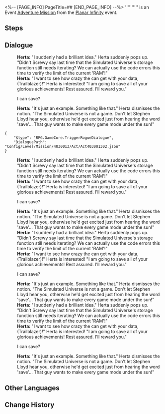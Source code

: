 <%-- [PAGE_INFO]
PageTitle=##
[END_PAGE_INFO] --%>
{{Stub|Dialogue.}}
{{Mission Infobox
|id            = 8014168
|title         = 
|image         = <!--Mission .png-->
|type          = Adventure
|event_name    = Planar Infinity
|chapter       = 
|requirements  = [[Adventure Mission]] ''[[Planar Infinity]]'' completed
|summary       = <!--official mission summary from Fate's Atlas-->
|characters    = Herta; Trailblazer
|startLocation = [[Herta Space Station]] - [[Simulated Universe]]
|world         = Herta Space Station
|area          = Simulated Universe
|prev          = Planar Infinity
|next          = 
|rewards       = 
}}
'''''''''' is an Event [[Adventure Mission]] from the [[Planar Infinity]] event.

==Steps==


<!--
==Gameplay Notes==

--><!--
==Trial Character==

-->
==Dialogue==
{{Stub Dialogue}}
:'''Herta:''' "I suddenly had a brilliant idea." Herta suddenly pops up. "Didn't Screwy say last time that the Simulated Universe's storage function still needs iterating? We can actually use the code errors this time to verify the limit of the current 'RAM'!"
:'''Herta:''' "I want to see how crazy the {{Color|keyword|nobold=1|memory leak}} can get with your data, (Trailblazer)!" Herta is interested! "I am going to save all of your glorious achievements! Rest assured. I'll reward you."
:{{DIcon|Arrow}} I can save?
:'''Herta:''' "It's just an example. Something like that." Herta dismisses the notion. "The Simulated Universe is not a game. Don't let Stephen Lloyd hear you, otherwise he'd get excited just from hearing the word 'save'... That guy wants to make every game mode under the sun!"
<pre>{
	"$type": "RPG.GameCore.TriggerRogueDialogue",
	"DialoguePath": "Config/Level/Mission/4030013/Act/Act403001302.json"
}</pre>
:'''Herta:''' "I suddenly had a brilliant idea." Herta suddenly pops up. "Didn't Screwy say last time that the Simulated Universe's storage function still needs iterating? We can actually use the code errors this time to verify the limit of the current 'RAM'!"
:'''Herta:''' "I want to see how crazy the {{Color|keyword|nobold=1|memory leak}} can get with your data, (Trailblazer)!" Herta is interested! "I am going to save all of your glorious achievements! Rest assured. I'll reward you."
:{{DIcon|Arrow}} I can save?
:'''Herta:''' "It's just an example. Something like that." Herta dismisses the notion. "The Simulated Universe is not a game. Don't let Stephen Lloyd hear you, otherwise he'd get excited just from hearing the word 'save'... That guy wants to make every game mode under the sun!"
:'''Herta:''' "I suddenly had a brilliant idea." Herta suddenly pops up. "Didn't Screwy say last time that the Simulated Universe's storage function still needs iterating? We can actually use the code errors this time to verify the limit of the current 'RAM'!"
:'''Herta:''' "I want to see how crazy the {{Color|keyword|nobold=1|memory leak}} can get with your data, (Trailblazer)!" Herta is interested! "I am going to save all of your glorious achievements! Rest assured. I'll reward you."
:{{DIcon|Arrow}} I can save?
:'''Herta:''' "It's just an example. Something like that." Herta dismisses the notion. "The Simulated Universe is not a game. Don't let Stephen Lloyd hear you, otherwise he'd get excited just from hearing the word 'save'... That guy wants to make every game mode under the sun!"
:'''Herta:''' "I suddenly had a brilliant idea." Herta suddenly pops up. "Didn't Screwy say last time that the Simulated Universe's storage function still needs iterating? We can actually use the code errors this time to verify the limit of the current 'RAM'!"
:'''Herta:''' "I want to see how crazy the {{Color|keyword|nobold=1|memory leak}} can get with your data, (Trailblazer)!" Herta is interested! "I am going to save all of your glorious achievements! Rest assured. I'll reward you."
:{{DIcon|Arrow}} I can save?
:'''Herta:''' "It's just an example. Something like that." Herta dismisses the notion. "The Simulated Universe is not a game. Don't let Stephen Lloyd hear you, otherwise he'd get excited just from hearing the word 'save'... That guy wants to make every game mode under the sun!"
{{Dialogue End}}

==Other Languages==
{{Other Languages
|en   = 
|zhs  = 
|zht  = 
|ja   = 
|ko   = 
|es   = 
|fr   = 
|ru   = 
|th   = 
|vi   = 
|de   = 
|id   = 
|pt   = 
}}

==Change History==
{{Change History|1.4}}
